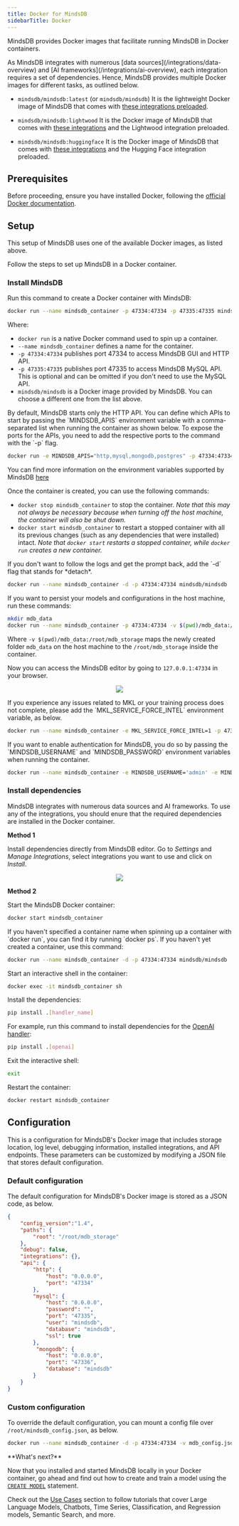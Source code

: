 ```yaml
---
title: Docker for MindsDB
sidebarTitle: Docker
---
```


MindsDB provides Docker images that facilitate running MindsDB in Docker containers.

<Tip>
As MindsDB integrates with numerous [data sources](/integrations/data-overview) and [AI frameworks](/integrations/ai-overview), each integration requires a set of dependencies. Hence, MindsDB provides multiple Docker images for different tasks, as outlined below.

* `mindsdb/mindsdb:latest` (or `mindsdb/mindsdb`)
It is the lightweight Docker image of MindsDB that comes with [these integrations preloaded](https://github.com/mindsdb/mindsdb/blob/main/default_handlers.txt).

* `mindsdb/mindsdb:lightwood`
It is the Docker image of MindsDB that comes with [these integrations](https://github.com/mindsdb/mindsdb/blob/main/default_handlers.txt) and the Lightwood integration preloaded.

* `mindsdb/mindsdb:huggingface`
It is the Docker image of MindsDB that comes with [these integrations](https://github.com/mindsdb/mindsdb/blob/main/default_handlers.txt) and the Hugging Face integration preloaded.
</Tip>

## Prerequisites

Before proceeding, ensure you have installed Docker, following the [official Docker documentation](https://docs.docker.com/install).

## Setup

This setup of MindsDB uses one of the available Docker images, as listed above.

Follow the steps to set up MindsDB in a Docker container.

### Install MindsDB

Run this command to create a Docker container with MindsDB:

```bash
docker run --name mindsdb_container -p 47334:47334 -p 47335:47335 mindsdb/mindsdb
```

Where:

-   `docker run` is a native Docker command used to spin up a container.
-   `--name mindsdb_container` defines a name for the container.
-   `-p 47334:47334` publishes port 47334 to access MindsDB GUI and HTTP API.
-   `-p 47335:47335` publishes port 47335 to access MindsDB MySQL API. This is optional and can be omitted if you don't need to use the MySQL API.
-   `mindsdb/mindsdb` is a Docker image provided by MindsDB. You can choose a different one from the list above.

<Tip>
By default, MindsDB starts only the HTTP API. You can define which APIs to start by passing the `MINDSDB_APIS` environment variable with a comma-separated list when running the container as shown below. To expose the ports for the APIs, you need to add the respective ports to the command with the `-p` flag.

```bash
docker run -e MINDSDB_APIS="http,mysql,mongodb,postgres" -p 47334:47334 -p 47335:47335 -p 47336:47336 -p 55432:55432 mindsdb/mindsdb
```

You can find more information on the environment variables supported by MindsDB [here](/setup/environment-vars)
</Tip>

Once the container is created, you can use the following commands:

-   `docker stop mindsdb_container` to stop the container. *Note that this may not always be necessary because when turning off the host machine, the container will also be shut down.*
-   `docker start mindsdb_container` to restart a stopped container with all its previous changes (such as any dependencies that were installed) intact. *Note that `docker start` restarts a stopped container, while `docker run` creates a new container.*

<Tip>
If you don't want to follow the logs and get the prompt back, add the `-d` flag that stands for *detach*.

```bash
docker run --name mindsdb_container -d -p 47334:47334 mindsdb/mindsdb
```
</Tip>

<Tip>
If you want to persist your models and configurations in the host machine, run these commands:

```bash
mkdir mdb_data
docker run --name mindsdb_container -p 47334:47334 -v $(pwd)/mdb_data:/root/mdb_storage mindsdb/mindsdb
```

Where `-v $(pwd)/mdb_data:/root/mdb_storage` maps the newly created folder `mdb_data` on the host machine to the `/root/mdb_storage` inside the container.
</Tip>

Now you can access the MindsDB editor by going to `127.0.0.1:47334` in your browser.

<p align="center">
  <img src="/assets/mindsdb-editor.png" />
</p>

<Warning>
If you experience any issues related to MKL or your training process does not complete, please add the `MKL_SERVICE_FORCE_INTEL` environment variable, as below.

```bash
docker run --name mindsdb_container -e MKL_SERVICE_FORCE_INTEL=1 -p 47334:47334 mindsdb/mindsdb
```
</Warning>

<Tip>
If you want to enable authentication for MindsDB, you do so by passing the `MINDSDB_USERNAME` and `MINDSDB_PASSWORD` environment variables when running the container.

```bash
docker run --name mindsdb_container -e MINDSDB_USERNAME='admin' -e MINDSDB_PASSWORD='password' -p 47334:47334 mindsdb/mindsdb
```
</Tip>

### Install dependencies

MindsDB integrates with numerous data sources and AI frameworks. To use any of the integrations, you should enure that the required dependencies are installed in the Docker container.

**Method 1**

Install dependencies directly from MindsDB editor. Go to *Settings* and *Manage Integrations*, select integrations you want to use and click on *Install*.

<p align="center">
  <img src="/assets/install-dependencies-gui.png"/>
</p>

**Method 2**

Start the MindsDB Docker container:

```bash
docker start mindsdb_container
```

<Tip>
If you haven't specified a container name when spinning up a container with `docker run`, you can find it by running `docker ps`.
</Tip>

<Tip>
If you haven't yet created a container, use this command:

```bash
docker run --name mindsdb_container -d -p 47334:47334 mindsdb/mindsdb
```
</Tip>

Start an interactive shell in the container:

```bash
docker exec -it mindsdb_container sh
```

Install the dependencies:

```bash
pip install .[handler_name]
```

For example, run this command to install dependencies for the [OpenAI handler](https://github.com/mindsdb/mindsdb/tree/main/mindsdb/integrations/handlers/openai_handler):

```bash
pip install .[openai]
```

Exit the interactive shell:

```bash
exit
```

Restart the container:

```bash
docker restart mindsdb_container
```

## Configuration

This is a configuration for MindsDB's Docker image that includes storage location, log level, debugging information, installed integrations, and API endpoints. These parameters can be customized by modifying a JSON file that stores default configuration.

### Default configuration

The default configuration for MindsDB's Docker image is stored as a JSON code, as below.

```json
{
    "config_version":"1.4",
    "paths": {
        "root": "/root/mdb_storage"
    },
    "debug": false,
    "integrations": {},
    "api": {
        "http": {
            "host": "0.0.0.0",
            "port": "47334"
        },
        "mysql": {
            "host": "0.0.0.0",
            "password": "",
            "port": "47335",
            "user": "mindsdb",
            "database": "mindsdb",
            "ssl": true
        },
         "mongodb": {
            "host": "0.0.0.0",
            "port": "47336",
            "database": "mindsdb"
        }
    }
}
```

### Custom configuration

To override the default configuration, you can mount a config file over `/root/mindsdb_config.json`, as below.

```bash
docker run --name mindsdb_container -d -p 47334:47334 -v mdb_config.json:/root/mindsdb_config.json mindsdb/mindsdb
```

<Tip>
**What's next?**

Now that you installed and started MindsDB locally in your Docker container, go ahead and find out how to create and train a model using the [`CREATE MODEL`](/sql/create/model) statement.

Check out the [Use Cases](/use-cases/overview) section to follow tutorials that cover Large Language Models, Chatbots, Time Series, Classification, and Regression models, Semantic Search, and more.
</Tip>
